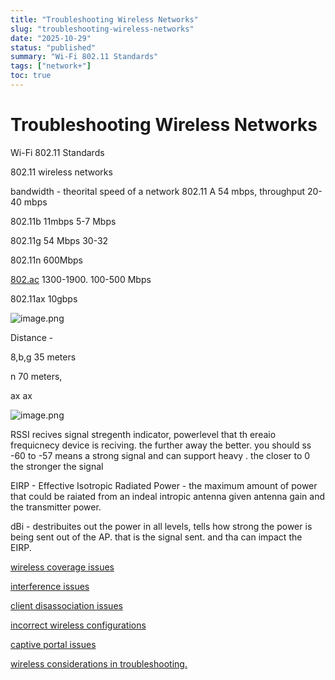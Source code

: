 ```yaml
---
title: "Troubleshooting Wireless Networks"
slug: "troubleshooting-wireless-networks"
date: "2025-10-29"
status: "published"
summary: "Wi-Fi 802.11 Standards"
tags: ["network+"]
toc: true
---
```


# Troubleshooting Wireless Networks

Wi-Fi 802.11 Standards 

802.11 wireless networks 

bandwidth - theorital speed of a network 802.11 A 54 mbps, throughput 20-40 mbps

802.11b 11mbps 5-7 Mbps 

802.11g 54 Mbps 30-32 

802.11n 600Mbps 

[802.ac](HTTP://802.ac) 1300-1900. 100-500 Mbps 

802.11ax 10gbps 

![image.png](Troubleshooting%20Wireless%20Networks/image.png)

Distance - 

8,b,g 35 meters 

n 70 meters, 

ax ax 

![image.png](Troubleshooting%20Wireless%20Networks/image%201.png)

RSSI recives signal stregenth indicator, powerlevel that th ereaio frequicnecy device is reciving. the further away the better. you should ss -60 to -57 means a strong signal and can support heavy . the closer to 0 the stronger the signal 

EIRP - Effective Isotropic Radiated Power - the maximum amount of power that could be raiated from an indeal intropic antenna given antenna gain and the transmitter power. 

dBi - destribuites out the power in all levels, tells how strong the power is being sent out of the AP. that is the signal sent. and tha can impact the EIRP. 

[wireless coverage issues](/blog/wireless-coverage-issues)

[interference issues](/blog/interference-issues)

[client disassociation issues](/blog/client-disassociation-issues)

[incorrect wireless configurations](/blog/incorrect-wireless-configurations)

[captive portal issues ](/blog/captive-portal-issues)

[wireless considerations in troubleshooting. ](/blog/wireless-considerations-in-troubleshooting)
